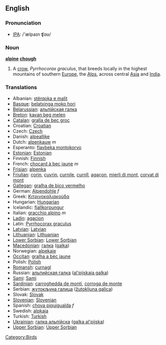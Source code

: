 {{wikipedia}}
==English==

===Pronunciation===
*[[w:IPA|IPA]]: /'ælpaɪn ʧɑʊ/

===Noun===
'''[[alpine]] [[chough]]'''

# A [[crow]], ''Pyrrhocorax graculus'', that breeds locally in the highest mountains of southern [[Europe]], the [[Alps]], across central [[Asia]] and [[India]].

===Translations===

*Albanian: [[stërqoka e malit]]
*[[Basque]]: [[belatxinga moko hori]]
*[[Belarussian]]: [[альпiйская галка]]
*[[Breton]]: [[kavan beg melen]]
*[[Catalan]]: [[gralla de bec groc]]
*Croatian: [[Croatian]]
*Czech: [[Czech]]
*Danish: [[alpeallike]]
*Dutch: [[alpenkauw]] ''m''
*Esperanto: [[flavbeka montokorvo]]
*[[Estonian]]: [[Estonian]]
*Finnish: [[Finnish]]
*French: [[chocard à bec jaune]] ''m''
*[[Frisian]]: [[alpenka]]
*[[Friulian]]: [[çorin]], [[çuvrin]], [[curnile]], [[curnîl]], [[agaçon]], [[mierli di mont]], [[corvat di mont]]
*[[Gallegan]]: [[gralha de bico vermelho]]
*German: [[Alpendohle]] ''f''
*Greek: [[Κιτρινοκαλιακούδα]] '' ''
*Hungarian: [[Hungarian]]
*Icelandic: [[fjallkorpungur]]
*Italian: [[gracchio alpino]] ''m''
*[[Ladin]]: [[agacion]]
*Latin: [[Pyrrhocorax graculus]] '' ''
*[[Latvian]]: [[Latvian]]
*[[Lithuanian]]: [[Lithuanian]]
*[[Lower Sorbian]]: [[Lower Sorbian]]
*[[Macedonian]]: [[гaлкa]] ([[galka]])
*Norwegian: [[alpekaie]]
*[[Occitan]]: [[gralha a bèc jaune]]
*Polish: [[Polish]] '' ''
*[[Romansh]]: [[curnagl]]
*Russian: [[альпийская галка]] ([[al'pijskaja galka]]) '' ''
*[[Sami]]: [[Sami]]
*[[Sardinian]]: [[carroghedda de monti]], [[corroga de monte]]
*Serbian: [[жутокљуна галица]] ([[žutokljuna galica]])
*Slovak: [[Slovak]]
*[[Slovenian]]: [[Slovenian]]
*Spanish: [[chova piquigualda]] ''f''
*Swedish: [[alpkaja]]
*Turkish: [[Turkish]]
*[[Ukrainian]]: [[галка альпiйска]] ([[galka al'pijska]])
*[[Upper Sorbian]]: [[Upper Sorbian]]

[[Category:Birds]]